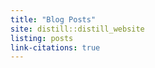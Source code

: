```yaml
---
title: "Blog Posts"
site: distill::distill_website
listing: posts
link-citations: true
---
```


<!--
Scheduled blog posts:
- rstudioconf reflections
- principled aesthetic mappings
- delayed aes eval part 3
- slice() row-relational operations
- constructing vectors with matrices
- debugging with trace()
- ggtrace: design and motivation
-->
